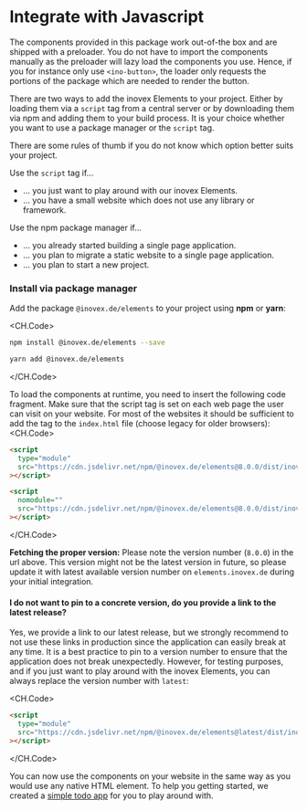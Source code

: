 
# Integrate with Javascript
<InoNavMenuSection sectionName='About the Elements'>

The components provided in this package work out-of-the box and are shipped with a preloader. You do not have to import the components manually as the preloader will lazy load the components you use. Hence, if you for instance only use `<ino-button>`, the loader only requests the portions of the package which are needed to render the button.

There are two ways to add the inovex Elements to your project. Either by loading them via a `script` tag from a central server or by downloading them via npm and adding them to your build process. It is your choice whether you want to use a package manager or the `script` tag.

There are some rules of thumb if you do not know which option better suits your project.

Use the `script` tag if...

- ... you just want to play around with our inovex Elements.
- ... you have a small website which does not use any library or framework.

Use the npm package manager if...

- ... you already started building a single page application.
- ... you plan to migrate a static website to a single page application.
- ... you plan to start a new project.

### Install via package manager

<StepIndicator step='1'>Add the package `@inovex.de/elements` to your project using **npm** or **yarn**:</StepIndicator>

<CH.Code>
  ```bash npm
  npm install @inovex.de/elements --save
  ```
  ```bash yarn
  yarn add @inovex.de/elements
  ```
</CH.Code>
</InoNavMenuSection>

<InoNavMenuSection sectionName='Integration via script tag'>

<StepIndicator step='2'>To load the components at runtime, you need to insert the following code fragment.
Make sure that the script tag is set on each web page the user can visit on your website.
For most of the websites it should be sufficient to add the tag to the `index.html` file (choose legacy for older browsers):</StepIndicator>
<CH.Code>
  ```html Modern
  <script
    type="module"
    src="https://cdn.jsdelivr.net/npm/@inovex.de/elements@8.0.0/dist/inovex-elements/inovex-elements.esm.js"
  ></script>
  ```
  ```html Legacy
  <script
    nomodule=""
    src="https://cdn.jsdelivr.net/npm/@inovex.de/elements@8.0.0/dist/inovex-elements/inovex-elements.js"
  ></script>
  ```
</CH.Code>

**Fetching the proper version:** Please note the version number (`8.0.0`) in the url above. This version might not be the latest version in future, so please update it with latest available version number on `elements.inovex.de` during your initial integration.


#### I do not want to pin to a concrete version, do you provide a link to the latest release?

Yes, we provide a link to our latest release, but we strongly recommend to not use these links in production since the application can easily break at any time. It is a best practice to pin to a version number to ensure that the application does not break unexpectedly.
However, for testing purposes, and if you just want to play around with the inovex Elements, you can always replace the version number with `latest`:

<CH.Code>
```html index.html
<script
  type="module"
  src="https://cdn.jsdelivr.net/npm/@inovex.de/elements@latest/dist/inovex-elements/inovex-elements.esm.js"
></script>
```
</CH.Code>
</InoNavMenuSection>

<InoNavMenuSection sectionName='Use the Components'>

You can now use the components on your website in the same way as you would use any native HTML element. To help you getting started, we created a [simple todo app](https://stackblitz.com/edit/ino-elements-js-example?embed=1&file=index.js) for you to play around with.
</InoNavMenuSection>
